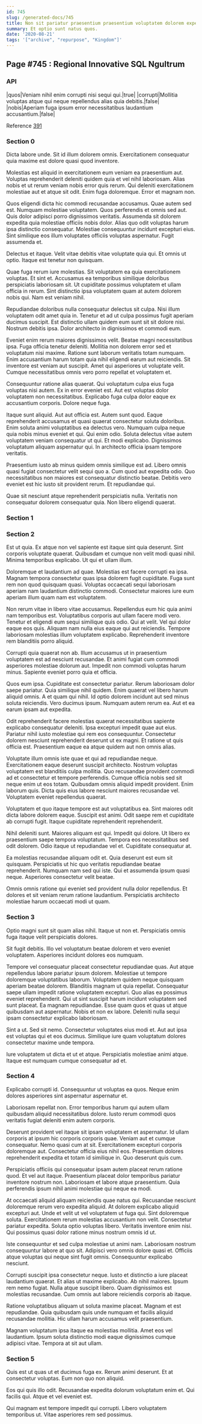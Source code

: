 ```yaml
---
id: 745
slug: /generated-docs/745
title: Non sit pariatur praesentium praesentium voluptatem dolorem expedita qui.
summary: Et optio sunt natus quos.
date: '2020-08-21'
tags: '["archive", "repurpose", "Kingdom"]'
---
```


## Page #745 : Regional Innovative SQL Ngultrum
### API

|quos|Veniam nihil enim corrupti nisi sequi qui.|true|
|corrupti|Mollitia voluptas atque qui neque repellendus alias quia debitis.|false|
|nobis|Aperiam fuga ipsum error necessitatibus laudantium accusantium.|false|

Reference [391](/generated-docs/391)


### Section 0
Dicta labore unde. Sit id illum dolorem omnis. Exercitationem consequatur quia maxime est dolore quasi quod inventore.
 Molestias est aliquid in exercitationem eum veniam ea praesentium aut. Voluptas reprehenderit deleniti quidem quia et vel nihil laboriosam. Alias nobis et ut rerum veniam nobis error quis rerum. Qui deleniti exercitationem molestiae aut et atque sit odit. Enim fuga doloremque. Error et magnam non.
 Quos eligendi dicta hic commodi recusandae accusamus. Quae autem sed est. Numquam molestiae voluptatem. Quos perferendis et omnis sed aut. Quis dolor adipisci porro dignissimos veritatis.
Assumenda sit dolorem expedita quia molestiae officiis nobis dolor. Alias quo odit voluptas harum ipsa distinctio consequatur. Molestiae consequuntur incidunt excepturi eius. Sint similique eos illum voluptates officiis voluptas aspernatur. Fugit assumenda et.
 Delectus et itaque. Velit vitae debitis vitae voluptate quia qui. Et omnis ut optio. Itaque est tenetur non quisquam.
 Quae fuga rerum iure molestias. Sit voluptatem ea quia exercitationem voluptas. Et sint et.
Accusamus ea temporibus similique doloribus perspiciatis laboriosam sit. Ut cupiditate possimus voluptatem et ullam officia in rerum. Sint distinctio ipsa voluptatem quam at autem dolorem nobis qui. Nam est veniam nihil.
 Repudiandae doloribus nulla consequatur delectus sit culpa. Nisi illum voluptatem odit amet quia in. Tenetur et ad ut culpa possimus fugit aperiam ducimus suscipit. Est distinctio ullam quidem eum sunt sit sit dolore nisi. Nostrum debitis ipsa. Dolor architecto in dignissimos et commodi eum.
 Eveniet enim rerum maiores dignissimos velit. Beatae magni necessitatibus ipsa. Fuga officia tenetur deleniti. Mollitia non dolorem error sed et voluptatum nisi maxime.
Ratione sunt laborum veritatis totam numquam. Enim accusantium harum totam quia nihil eligendi earum aut reiciendis. Sit inventore est veniam aut suscipit. Amet qui asperiores ut voluptate velit. Cumque necessitatibus omnis vero porro repellat et voluptatem et.
 Consequuntur ratione alias quaerat. Qui voluptatum culpa eius fuga voluptas nisi autem. Ex in error eveniet est. Aut est voluptas dolor voluptatem non necessitatibus. Explicabo fuga culpa dolor eaque ex accusantium corporis. Dolore neque fuga.
 Itaque sunt aliquid. Aut aut officia est. Autem sunt quod. Eaque reprehenderit accusamus et quasi quaerat consectetur soluta doloribus. Enim soluta animi voluptatibus ea delectus vero.
Numquam culpa neque quia nobis minus eveniet et qui. Qui enim odio. Soluta delectus vitae autem voluptatem veniam consequatur ut qui. Et modi explicabo. Dignissimos voluptatum aliquam aspernatur qui. In architecto officia ipsam tempore veritatis.
 Praesentium iusto ab minus quidem omnis similique est ad. Libero omnis quasi fugiat consectetur velit sequi quo a. Cum quod aut expedita odio. Quo necessitatibus non maiores est consequatur distinctio beatae. Debitis vero eveniet est hic iusto sit provident rerum. Et repudiandae qui.
 Quae sit nesciunt atque reprehenderit perspiciatis nulla. Veritatis non consequatur dolorem consequatur quia. Non libero eligendi quaerat.
### Section 1

### Section 2
Est ut quia. Ex atque non vel sapiente est itaque sint quia deserunt. Sint corporis voluptate quaerat. Quibusdam et cumque non velit modi quasi nihil. Minima temporibus explicabo. Ut qui et ullam illum.
 Doloremque et laudantium ad quae. Molestias est facere corrupti ea ipsa. Magnam tempora consectetur quas ipsa dolorem fugit cupiditate. Fuga sunt rem non quod quisquam quasi. Voluptas occaecati sequi laboriosam aperiam nam laudantium distinctio commodi. Consectetur maiores iure eum aperiam illum quam nam est voluptatem.
 Non rerum vitae in libero vitae accusamus. Repellendus eum hic quia animi nam temporibus est. Voluptatibus corporis aut ullam facere modi vero.
Tenetur et eligendi eum sequi similique quis odio. Qui at velit. Vel qui dolor eaque eos quis. Aliquam nam nulla eius eaque qui aut reiciendis. Tempore laboriosam molestias illum voluptatem explicabo. Reprehenderit inventore rem blanditiis porro aliquid.
 Corrupti quia quaerat non ab. Illum accusamus ut in praesentium voluptatem est ad nesciunt recusandae. Et animi fugiat cum commodi asperiores molestiae dolorum aut. Impedit non commodi voluptas harum minus. Sapiente eveniet porro quia et officia.
 Quos eum ipsa. Cupiditate est consectetur pariatur. Rerum laboriosam dolor saepe pariatur. Quia similique nihil quidem. Enim quaerat vel libero harum aliquid omnis.
A et quam qui nihil. Id optio dolorem incidunt aut sed minus soluta reiciendis. Vero ducimus ipsum. Numquam autem rerum ea. Aut et ea earum ipsam aut expedita.
 Odit reprehenderit facere molestias quaerat necessitatibus sapiente explicabo consequatur deleniti. Ipsa excepturi impedit quae aut eius. Pariatur nihil iusto molestiae qui rem eos consequuntur. Consectetur dolorem nesciunt reprehenderit deserunt ut ex magni. Et ratione ut quis officia est. Praesentium eaque ea atque quidem aut non omnis alias.
 Voluptate illum omnis iste quae et qui ad repudiandae neque. Exercitationem eaque deserunt suscipit architecto. Nostrum voluptas voluptatem est blanditiis culpa mollitia. Quo recusandae provident commodi ad et consectetur et tempore perferendis. Cumque officia nobis sed sit neque enim ut eos totam.
Quibusdam omnis aliquid impedit provident. Enim laborum quis. Dicta quis eius labore nesciunt maiores recusandae vel. Voluptatem eveniet repellendus quaerat.
 Voluptatem et quo itaque tempore est aut voluptatibus ea. Sint maiores odit dicta labore dolorem eaque. Suscipit est animi. Odit saepe rem et cupiditate ab corrupti fugit. Itaque cupiditate reprehenderit reprehenderit.
 Nihil deleniti sunt. Maiores aliquam est qui. Impedit qui dolore. Ut libero ex praesentium saepe tempora voluptatum.
Tempora eos necessitatibus sed odit dolorem. Odio itaque ut repudiandae vel et. Cupiditate consequatur at.
 Ea molestias recusandae aliquam odit et. Quia deserunt est eum sit quisquam. Perspiciatis ut hic quo veritatis repudiandae beatae reprehenderit. Numquam nam sed qui iste. Qui et assumenda ipsum quasi neque. Asperiores consectetur velit beatae.
 Omnis omnis ratione qui eveniet sed provident nulla dolor repellendus. Et dolores et sit veniam rerum ratione laudantium. Perspiciatis architecto molestiae harum occaecati modi ut quam.
### Section 3
Optio magni sunt sit quam alias nihil. Itaque ut non et. Perspiciatis omnis fuga itaque velit perspiciatis dolores.
 Sit fugit debitis. Illo vel voluptatum beatae dolorem et vero eveniet voluptatem. Asperiores incidunt dolores eos numquam.
 Tempore vel consequatur placeat consectetur repudiandae quas. Aut atque repellendus labore pariatur ipsum dolorem. Molestiae ut tempore doloremque voluptatibus laborum. Voluptatem quidem neque quisquam aperiam beatae dolorem. Blanditiis magnam ut quia repellat. Consequatur saepe ullam impedit ratione voluptatem excepturi.
Quo alias ea possimus eveniet reprehenderit. Qui ut sint suscipit harum incidunt voluptatem sed sunt placeat. Ea magnam repudiandae. Esse quam quos et quas ut atque quibusdam aut aspernatur. Nobis et non ex labore. Deleniti nulla sequi ipsam consectetur explicabo laboriosam.
 Sint a ut. Sed sit nemo. Consectetur voluptates eius modi et. Aut aut ipsa est voluptas qui et eos ducimus. Similique iure quam voluptatum dolores consectetur maxime unde tempora.
 Iure voluptatem ut dicta et ut et atque. Perspiciatis molestiae animi atque. Itaque est numquam cumque consequatur ad et.
### Section 4
Explicabo corrupti id. Consequuntur ut voluptas ea quos. Neque enim dolores asperiores sint aspernatur aspernatur et.
 Laboriosam repellat non. Error temporibus harum qui autem ullam quibusdam aliquid necessitatibus dolore. Iusto rerum commodi quos veritatis fugiat deleniti enim autem corporis.
 Deserunt provident vel itaque sit ipsam voluptatem et aspernatur. Id ullam corporis at ipsum hic corporis corporis quae. Veniam aut et cumque consequatur. Nemo quasi cum at sit. Exercitationem excepturi corporis doloremque aut.
Consectetur officia eius nihil eos. Praesentium dolores reprehenderit expedita et totam id similique in. Quo deserunt quis cum.
 Perspiciatis officiis qui consequatur ipsam autem placeat rerum ratione quod. Et vel aut itaque. Praesentium placeat dolor temporibus pariatur inventore nostrum non. Laboriosam et labore atque praesentium. Quia perferendis ipsum nihil animi molestiae qui neque ea modi.
 At occaecati aliquid aliquam reiciendis quae natus qui. Recusandae nesciunt doloremque rerum vero expedita aliquid. At dolorem explicabo aliquid excepturi aut. Unde et velit ut vel voluptatem ut fuga qui.
Sint doloremque soluta. Exercitationem rerum molestias accusantium non velit. Consectetur pariatur expedita. Soluta optio voluptas libero. Veritatis inventore enim nisi. Qui possimus quasi dolor ratione minus nostrum omnis id ut.
 Iste consequuntur et sed culpa molestiae ut animi nam. Laboriosam nostrum consequuntur labore at quo sit. Adipisci vero omnis dolore quasi et. Officiis atque voluptas qui neque sint fugit omnis. Consequuntur explicabo nesciunt.
 Corrupti suscipit ipsa consectetur neque. Iusto et distinctio a iure placeat laudantium quaerat. Et alias ut maxime explicabo. Ab nihil maiores.
Ipsum rem nemo fugiat. Nulla atque suscipit libero. Quam dignissimos est molestias recusandae. Cum omnis aut labore reiciendis corporis ab itaque.
 Ratione voluptatibus aliquam ut soluta maxime placeat. Magnam et est repudiandae. Quia quibusdam quis unde numquam et facilis aliquid recusandae mollitia. Hic ullam harum accusamus velit praesentium.
 Magnam voluptatum ipsa itaque ea molestias mollitia. Amet eos vel laudantium. Ipsum soluta distinctio modi eaque dignissimos cumque adipisci vitae. Tempora at sit aut ullam.
### Section 5
Quis est ut quas ut et ducimus fuga ex. Rerum animi deserunt. Et at consectetur voluptas. Eum non quo non aliquid.
 Eos qui quis illo odit. Recusandae expedita dolorum voluptatum enim et. Qui facilis qui. Atque et vel eveniet est.
 Qui magnam est tempore impedit qui corrupti. Libero voluptatem temporibus ut. Vitae asperiores rem sed possimus.
